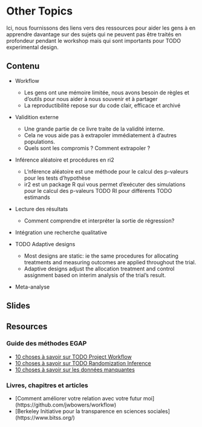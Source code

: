 # Other Topics {.tabset}

Ici, nous fournissons des liens vers des ressources pour aider les gens à en apprendre davantage sur des sujets qui ne peuvent pas être traités en profondeur pendant le workshop mais qui sont importants pour TODO experimental design.

## Contenu
 
- Workflow
  - Les gens ont une mémoire limitée, nous avons besoin de règles et d'outils pour nous aider à nous souvenir et à partager
  - La reproductibilité repose sur du code clair, efficace et archivé

- Validition externe
  - Une grande partie de ce livre traite de la validité interne.
  - Cela ne vous aide pas à extrapoler immédiatement à d'autres populations.
  - Quels sont les compromis ? Comment extrapoler ?

- Inférence aléatoire et procédures en ri2
  - L'nférence aléatoire est une méthode pour le calcul des p-valeurs pour les tests d'hypothèse
  - ir2 est un package R qui vous permet d'exécuter des simulations pour le calcul des p-valeurs TODO RI pour différents TODO estimands

- Lecture des résultats
  - Comment comprendre et interpréter la sortie de régression?
  
- Intégration une recherche qualitative

- TODO Adaptive designs
  - Most designs are static: ie the same procedures for allocating treatments and measuring outcomes are applied throughout the trial. 
  - Adaptive designs adjust the allocation treatment and control assignment based on interim analysis of the trial’s result.

- Meta-analyse

## Slides

## Resources

### Guide des méthodes EGAP

- [10 choses à savoir sur TODO Project Workflow](https://egap.org/resource/10-things-to-know-about-project-workflow/)
- [10 choses à savoir sur TODO Randomization Inference](https://egap.org/resource/10-things-to-know-about-randomization-inference/)
- [10 choses à savoir sur les données manquantes](https://egap.org/resource/10-things-to-know-about-missing-data/)

### Livres, chapitres et articles

 - [Comment améliorer votre relation avec votre futur moi] (https://github.com/jwbowers/workflow)
 - [Berkeley Initiative pour la transparence en sciences sociales] (https://www.bitss.org/)
